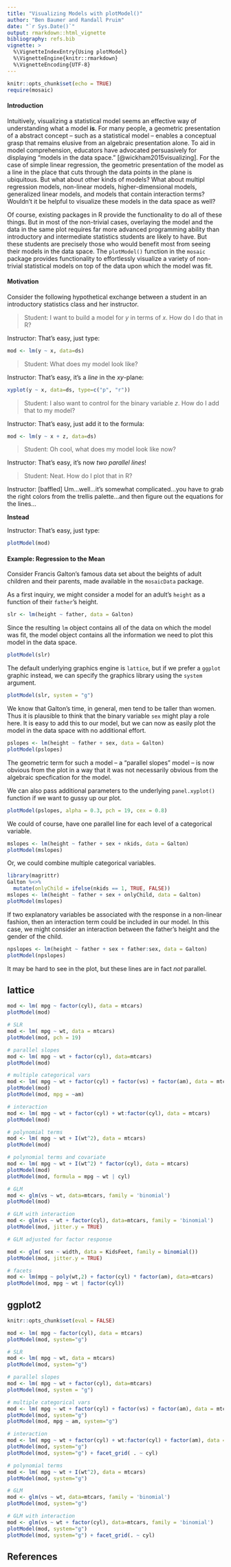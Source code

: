 ```yaml
---
title: "Visualizing Models with plotModel()"
author: "Ben Baumer and Randall Pruim"
date: "`r Sys.Date()`"
output: rmarkdown::html_vignette
bibliography: refs.bib
vignette: >
  %\VignetteIndexEntry{Using plotModel}
  %\VignetteEngine{knitr::rmarkdown}
  %\VignetteEncoding{UTF-8}
---
```



```r
knitr::opts_chunk$set(echo = TRUE)
require(mosaic)
```

#### Introduction

Intuitively, visualizing a statistical model seems an effective way of understanding what a model **is**. For many people, a geometric presentation of a abstract concept -- such as a statistical model -- enables a conceptual grasp that remains elusive from an algebraic presentation alone. To aid in model comprehension, educators have advocated persuasively for displaying "models in the data space." [@wickham2015visualizing]. For the case of simple linear regression, the geometric presentation of the model as a line in the place that cuts through the data points in the plane is ubiquitous. But what about other kinds of models? What about multipl regression models, non-linear models, higher-dimensional models, generalized linear models, and models that contain interaction terms? Wouldn't it be helpful to visualize these models in the data space as well? 

Of course, existing packages in R provide the functionality to do all of these things. But in most of the non-trivial cases, overlaying the model and the data in the same plot requires far more advanced programming ability than introductory and intermediate statistics students are likely to have. But these students are precisely those who would benefit most from seeing their models in the data space. The `plotModel()` function in the `mosaic` package provides functionality to effortlessly visualize a variety of non-trivial statistical models on top of the data upon which the model was fit.  

#### Motivation

Consider the following hypothetical exchange between a student in an introductory statistics class and her instructor. 

> Student: I want to build a model for $y$ in terms of $x$. How do I do that in R? 

Instructor: That's easy, just type:

```r
mod <- lm(y ~ x, data=ds)
```

> Student: What does my model look like? 

Instructor: That's easy, it's a *line* in the $xy$-plane:

```r
xyplot(y ~ x, data=ds, type=c("p", "r"))
```

> Student: I also want to control for the binary variable $z$. How do I add that to my model?

Instructor: That's easy, just add it to the formula:

```r
mod <- lm(y ~ x + z, data=ds)
```

> Student: Oh cool, what does my model look like now?

Instructor: That's easy, it's now *two parallel lines*!

> Student: Neat. How do I plot that in R?

Instructor: [baffled] Um...well...it's somewhat complicated...you have to grab the right colors from the trellis palette...and then figure out the equations for the lines...

**Instead**

Instructor: That's easy, just type:

```r
plotModel(mod)
```

#### Example: Regression to the Mean

Consider Francis Galton's famous data set about the beights of adult children and their parents, made available in the `mosaicData` package. 

As a first inquiry, we might consider a model for an adult's `height` as a function of their `father`'s height. 

```r
slr <- lm(height ~ father, data = Galton)
```

Since the resulting `lm` object contains all of the data on which the model was fit, the model object contains all the information we need to plot this model in the data space. 

```r
plotModel(slr)
```

The default underlying graphics engine is `lattice`, but if we prefer a `ggplot` graphic instead, we can specify the graphics library using the `system` argument. 

```r
plotModel(slr, system = "g")
```

We know that Galton's time, in general, men tend to be taller than women. Thus it is plausible to think that the binary variable `sex` might play a role here. It is easy to add this to our model, but we can now as easily plot the model in the data space with no additional effort. 

```r
pslopes <- lm(height ~ father + sex, data = Galton)
plotModel(pslopes)
```

The geometric term for such a model -- a "parallel slopes" model -- is now obvious from the plot in a way that it was not necessarily obvious from the algebraic specfication for the model. 

We can also pass additional parameters to the underlying `panel.xyplot()` function if we want to gussy up our plot. 

```r
plotModel(pslopes, alpha = 0.3, pch = 19, cex = 0.8)
```

We could of course, have one parallel line for each level of a categorical variable. 

```r
mslopes <- lm(height ~ father + sex + nkids, data = Galton)
plotModel(mslopes)
```

Or, we could combine multiple categorical variables. 

```r
library(magrittr)
Galton %<>%
  mutate(onlyChild = ifelse(nkids == 1, TRUE, FALSE))
mslopes <- lm(height ~ father + sex + onlyChild, data = Galton)
plotModel(mslopes)
```

If two explanatory variables be associated with the response in a non-linear fashion, then an interaction term could be included in our model. In this case, we might consider an interaction between the father's height and the gender of the child. 

```r
npslopes <- lm(height ~ father + sex + father:sex, data = Galton)
plotModel(npslopes)
```

It may be hard to see in the plot, but these lines are in fact *not* parallel. 

## lattice

```r
mod <- lm( mpg ~ factor(cyl), data = mtcars)
plotModel(mod)

# SLR
mod <- lm( mpg ~ wt, data = mtcars)
plotModel(mod, pch = 19)

# parallel slopes
mod <- lm( mpg ~ wt + factor(cyl), data=mtcars)
plotModel(mod)

# multiple categorical vars
mod <- lm( mpg ~ wt + factor(cyl) + factor(vs) + factor(am), data = mtcars)
plotModel(mod)
plotModel(mod, mpg = ~am)

# interaction
mod <- lm( mpg ~ wt + factor(cyl) + wt:factor(cyl), data = mtcars)
plotModel(mod)

# polynomial terms
mod <- lm( mpg ~ wt + I(wt^2), data = mtcars)
plotModel(mod)

# polynomial terms and covariate
mod <- lm( mpg ~ wt + I(wt^2) * factor(cyl), data = mtcars)
plotModel(mod)
plotModel(mod, formula = mpg ~ wt | cyl)

# GLM
mod <- glm(vs ~ wt, data=mtcars, family = 'binomial')
plotModel(mod)

# GLM with interaction
mod <- glm(vs ~ wt + factor(cyl), data=mtcars, family = 'binomial')
plotModel(mod, jitter.y = TRUE)

# GLM adjusted for factor response

mod <- glm( sex ~ width, data = KidsFeet, family = binomial())
plotModel(mod, jitter.y = TRUE)

# facets
mod <- lm(mpg ~ poly(wt,2) + factor(cyl) * factor(am), data=mtcars)
plotModel(mod, mpg ~ wt | factor(cyl))
```


## ggplot2

```r
knitr::opts_chunk$set(eval = FALSE)
```

```r
mod <- lm( mpg ~ factor(cyl), data = mtcars)
plotModel(mod, system="g")

# SLR
mod <- lm( mpg ~ wt, data = mtcars)
plotModel(mod, system="g")

# parallel slopes
mod <- lm( mpg ~ wt + factor(cyl), data=mtcars)
plotModel(mod, system = "g")

# multiple categorical vars
mod <- lm( mpg ~ wt + factor(cyl) + factor(vs) + factor(am), data = mtcars)
plotModel(mod, system="g")
plotModel(mod, mpg ~ am, system="g")

# interaction
mod <- lm( mpg ~ wt + factor(cyl) + wt:factor(cyl) + factor(am), data = mtcars)
plotModel(mod, system="g")
plotModel(mod, system="g") + facet_grid( . ~ cyl)

# polynomial terms
mod <- lm( mpg ~ wt + I(wt^2), data = mtcars)
plotModel(mod, system="g")

# GLM
mod <- glm(vs ~ wt, data=mtcars, family = 'binomial')
plotModel(mod, system="g")

# GLM with interaction
mod <- glm(vs ~ wt + factor(cyl), data=mtcars, family = 'binomial')
plotModel(mod, system="g")
plotModel(mod, system="g") + facet_grid(. ~ cyl)
```

## References
